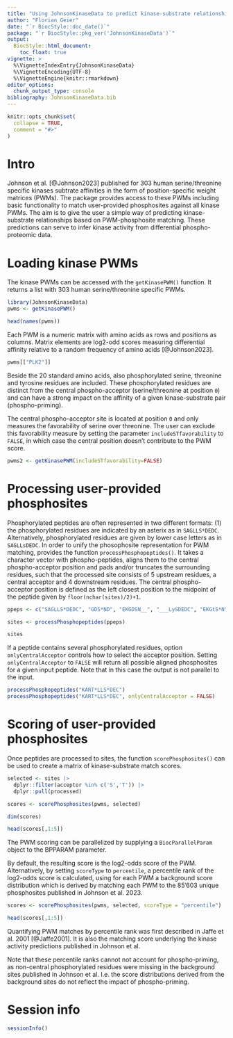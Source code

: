 ```yaml
---
title: "Using JohnsonKinaseData to predict kinase-substrate relationships"
author: "Florian Geier"
date: "`r BiocStyle::doc_date()`"
package: "`r BiocStyle::pkg_ver('JohnsonKinaseData')`"
output: 
  BiocStyle::html_document:
    toc_float: true
vignette: >
  %\VignetteIndexEntry{JohnsonKinaseData}
  %\VignetteEncoding{UTF-8}
  %\VignetteEngine{knitr::rmarkdown}
editor_options: 
  chunk_output_type: console
bibliography: JohnsonKinaseData.bib
---
```


```r
knitr::opts_chunk$set(
  collapse = TRUE,
  comment = "#>"
)
```

# Intro

Johnson et al. [@Johnson2023] published for 303 human serine/threonine specific kinases subtrate affinities in the form of position-specific weight matrices (PWMs). The \pkg{JohnsonKinaseData} package provides access to these PWMs including basic functionality to match user-provided phosphosites against all kinase PWMs. The aim is to give the user a simple way of predicting kinase-substrate relationships based on PWM-phosphosite matching. These predictions can serve to infer kinase activity from differential phospho-proteomic data. 

# Loading kinase PWMs

The kinase PWMs can be accessed with the `getKinasePWM()` function. It returns a list with 303 human serine/threonine specific PWMs. 

```r
library(JohnsonKinaseData)
pwms <- getKinasePWM()

head(names(pwms))
```

Each PWM is a numeric matrix with amino acids as rows and positions as columns. Matrix elements are log2-odd scores measuring differential affinity relative to a random frequency of amino acids [@Johnson2023]. 

```r
pwms[["PLK2"]]
```

Beside the 20 standard amino acids, also phosphorylated serine, threonine and tyrosine residues are included. These phosphorylated residues are distinct from the central phospho-acceptor (serine/threonine at position `0`) and can have a strong impact on the affinity of a given kinase-substrate pair (phospho-priming). 

The central phospho-acceptor site is located at position `0` and only measures the favorability of serine over threonine. The user can exclude this favorability measure by setting the parameter `includeSTfavorability` to `FALSE`, in which case the central position doesn't contribute to the PWM score.

```r
pwms2 <- getKinasePWM(includeSTfavorability=FALSE)
```

# Processing user-provided phosphosites

Phosphorylated peptides are often represented in two different formats: (1) the phosphorylated residues are indicated by an asterix as in `SAGLLS*DEDC`. Alternatively, phosphorylated residues are given by lower case letters as in `SAGLLsDEDC`. In order to unify the phosophosite representation for PWM matching, \pkg{JohnsonKinaseData} provides the function `processPhosphopeptides()`. It takes a character vector with phospho-peptides, aligns them to the central phospho-acceptor position and pads and/or truncates the surrounding residues, such that the processed site consists of 5 upstream residues, a central acceptor and 4 downstream residues. The central phospho-acceptor position is defined as the left closest position to the midpoint of the peptide given by `floor(nchar(sites)/2)+1`.

```r
ppeps <- c("SAGLLS*DEDC", "GDS*ND", "EKGDSN__", "___LySDEDC", "EKGtS*N")

sites <- processPhosphopeptides(ppeps)

sites
```

If a peptide contains several phosphorylated residues, option `onlyCentralAcceptor` controls how to select the acceptor position. Setting `onlyCentralAcceptor` to `FALSE` will return all possible aligned phosphosites for a given input peptide. Note that in this case the output is not parallel to the input.

```r
processPhosphopeptides("KART*LLS*DEC")
processPhosphopeptides("KART*LLS*DEC", onlyCentralAcceptor = FALSE)
```

# Scoring of user-provided phosphosites

Once peptides are processed to sites, the function `scorePhosphosites()` can be used to create a matrix of kinase-substrate match scores. 

```r
selected <- sites |> 
  dplyr::filter(acceptor %in% c('S','T')) |> 
  dplyr::pull(processed)

scores <- scorePhosphosites(pwms, selected)

dim(scores)

head(scores[,1:5])
```

The PWM scoring can be parallelized by supplying a `BiocParallelParam` object to the BPPARAM parameter. 

By default, the resulting score is the log2-odds score of the PWM. Alternatively, by setting `scoreType` to `percentile`, a percentile rank of the log2-odds score is calculated, using for each PWM a background score distribution which is derived by matching each PWM to the 85'603 unique phosphosites published in Johnson et al. 2023. 

```r
scores <- scorePhosphosites(pwms, selected, scoreType = "percentile")

head(scores[,1:5])
```

Quantifying PWM matches by percentile rank was first described in Jaffe et al. 2001 [@Jaffe2001]. It is also the matching score underlying the kinase activity predictions published in Johnson et al.

Note that these percentile ranks cannot not account for phospho-priming, as non-central phosphorylated residues were missing in the background sites published in Johnson et al. I.e. the score distributions derived from the background sites do not reflect the impact of phospho-priming.

# Session info

```r
sessionInfo()
```

